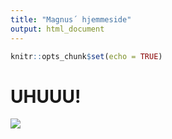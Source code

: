 ```yaml
---
title: "Magnus´ hjemmeside"
output: html_document
---
```


```r
knitr::opts_chunk$set(echo = TRUE)
```


# UHUUU!

![](IMG_0772.jpg)




